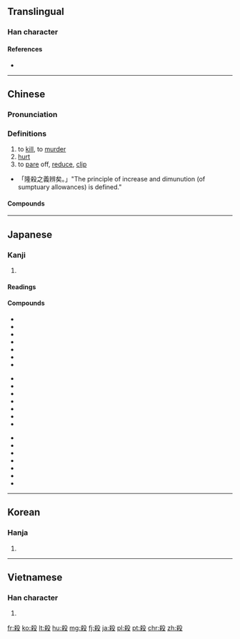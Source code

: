 {{also|杀}}
==Translingual==

===Han character===
{{Han char|rn=79|rad=殳|as=07|sn=11|four=4794<sub>7</sub>|canj=大金竹弓水 (KCHNE), 大木竹弓水 (KDHNE)|ids=⿰[[杀]][[殳]]}}

====References====
* {{Han ref|kx=0585.110|dkj=16638|dj=0978.050|hdz=32157.010|uh=6BBA|ud=27578|bh=B1FE|bd=45566}}

----

==Chinese==
{{zh-forms|s=杀}}

===Pronunciation===
{{zh-pron
|m=shā
|ma=
|c=saat3
|h=pfs=sat
|mn=sat
|w=4saq
|mc=y
|oc=y
|cat=v
}}

===Definitions===
{{zh-hanzi}}

# to [[kill]], to [[murder]]
# [[hurt]]
# to [[pare]] off, [[reduce]], [[clip]]
*「隆殺之義辨矣。」"The principle of increase and dimunution (of sumptuary allowances) is defined."

====Compounds====
{{der5
| {{zh-l|殺場}}
| {{zh-l|殺蟲藥}}
| {{zh-l|殺敵致果}}
| {{zh-l|殺伐}}
| {{zh-l|殺風景}}
| {{zh-l|殺害}}
| {{zh-l|殺機}}
| {{zh-l|殺雞取卵}}
| {{zh-l|殺雞嚇猴}}
| {{zh-l|殺價}}
| {{zh-l|殺戒}}
| {{zh-l|殺菌}}
| {{zh-l|殺戮}}
| {{zh-l|殺掠}}
| {{zh-l|殺碁}}
| {{zh-l|殺氣}}
| {{zh-l|殺青}}
| {{zh-l|殺人不見血}}
| {{zh-l|殺人不眨眼}}
| {{zh-l|殺人越貨}}
| {{zh-l|殺傷}}
| {{zh-l|殺身}}
| {{zh-l|殺身成仁}}
| {{zh-l|殺生}}
| {{zh-l|殺手}}
| {{zh-l|殺手锏}}
| {{zh-l|殺死}}
| {{zh-l|殺頭}}
| {{zh-l|殺一儆百}}
| {{zh-l|殺一警百}}
}}

{{zh-cat|Elementary|Death}}

----

==Japanese==

===Kanji===
{{ja-kanji|grade=4|rs=殳07}}

# {{defn|lang=ja|sort=殳07}}

====Readings====
{{ja-readings
|goon=[[せい]] (sei) {{non-joyo-reading}}, [[せち]] (sechi) {{non-joyo-reading}}, [[せつ]] (setsu)
|kanon=[[さい]] (sai), [[さつ]] (satsu)
|kanyoon=[[さつ]] (satsu)
|kun=[[ころす|ころ.す]] ({{ja-l|殺す}}, koro.su), [[そぐ|そ.ぐ]] ({{ja-l|殺ぐ}}, so.gu)
}}

====Compounds====
{{top3}}
*{{l|ja|sc=Jpan|虐殺|tr=ぎゃくさつ, gyakusatsu}}
*{{l|ja|sc=Jpan|人殺し|tr=ひとごろし, hitogoroshi}}
*{{l|ja|sc=Jpan|殺人|tr=さつじん, satsujin}}
*{{l|ja|sc=Jpan|殺害|tr=さつがい, satsugai}}
*{{l|ja|sc=Jpan|殺気|tr=さっき, sakki}}
*{{l|ja|sc=Jpan|殺菌|tr=さっきん, sakkin}}
*{{l|ja|sc=Jpan|殺傷|tr=さっしょう, sasshō}}
{{mid3}}
*{{l|ja|sc=Jpan|殺身|tr=さっしん, sasshin}}
*{{l|ja|sc=Jpan|殺生|tr=せっしょう, sesshō}}
*{{l|ja|sc=Jpan|殺青|tr=さっせい, sassei}}
*{{l|ja|sc=Jpan|殺節|tr=さっせつ, sassetsu}}
*{{l|ja|sc=Jpan|殺到|tr=さっとう, sattō}}
*{{l|ja|sc=Jpan|殺伐|tr=さつばつ, satsubatsu}}
*{{l|ja|sc=Jpan|殺風景|tr=さっぷうけい, sappūkei}}
{{mid3}}
*{{l|ja|sc=Jpan|殺戮|tr=さつりく, satsuriku}}
*{{l|ja|sc=Jpan|殺略|tr=さつりゃく, satsuryaku}}
*{{l|ja|sc=Jpan|殺陣縊殺|tr=さつじんいさつ, satsujin'isatsu}}
*{{l|ja|sc=Jpan|刺殺|tr=しさつ, shisatsu}}
*{{l|ja|sc=Jpan|相殺|tr=そうさい, sōsai}}
*{{l|ja|sc=Jpan|他殺|tr=たさつ, tasatsu}}
*{{l|ja|sc=Jpan|抹殺|tr=まっさつ, massatsu}}
{{bottom}}

----

==Korean==

===Hanja===
{{ko-hanja|hangeul=[[살]], [[쇠]]|eumhun=|mr=sal, soe|y=sal, soy}}

# {{defn|lang=ko|sort=殳07}}

----

==Vietnamese==

===Han character===
{{vi-hantu|[[sát]], [[sái]], [[sít]], [[sịt]], [[sướt]], [[sét]], [[sượt]]|rs=殳07}}

# {{defn|lang=vi|sort=殳07}}

[[fr:殺]]
[[ko:殺]]
[[lt:殺]]
[[hu:殺]]
[[mg:殺]]
[[fj:殺]]
[[ja:殺]]
[[pl:殺]]
[[pt:殺]]
[[chr:殺]]
[[zh:殺]]